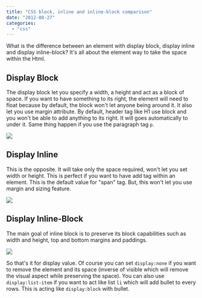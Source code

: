 ```yaml
---
title: "CSS block, inline and inline-block comparison"
date: "2012-08-27"
categories: 
  - "css"
---
```


What is the difference between an element with display block, display inline and display inline-block? It's all about the element way to take the space within the Html.

## Display Block

The display block let you specify a width, a height and act as a block of space. If you want to have something to its right, the element will need to float because by default, the block won't let anyone being around it. It also let you use margin attribute. By default, header tag like H1 use block and you won't be able to add anything to its right. It will goes automatically to under it. Same thing happen if you use the paragraph tag `p`. 

![](/images/blog/displayBlock-400x192.png)

## Display Inline

This is the opposite. It will take only the space required, won't let you set width or height. This is perfect if you want to have add tag within an element. This is the default value for "span" tag. But, this won't let you use margin and sizing feature. 

![](/images/blog/displayInline-400x140.png)

## Display Inline-Block

The main goal of inline block is to preserve its block capabilities such as width and height, top and bottom margins and paddings. 

![](/images/blog/displayInlineBlock-400x155.png)

So that's it for display value. Of course you can set `display:none` if you want to remove the element and its space (inverse of visible which will remove the visual aspect while preserving the space). You can also use `display:list-item` if you want to act like list `li` which will add bullet to every rows. This is acting like `display:block` with bullet.
